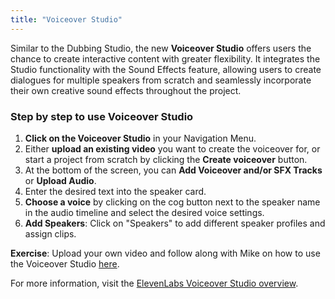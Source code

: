 ```yaml
---
title: "Voiceover Studio"
---
```


Similar to the Dubbing Studio, the new **Voiceover Studio** offers users the chance to create interactive content with greater flexibility. It integrates the Studio functionality with the Sound Effects feature, allowing users to create dialogues for multiple speakers from scratch and seamlessly incorporate their own creative sound effects throughout the project.

### Step by step to use Voiceover Studio

1. **Click on the Voiceover Studio** in your Navigation Menu.
2. Either **upload an existing video** you want to create the voiceover for, or start a project from scratch by clicking the **Create voiceover** button.
3. At the bottom of the screen, you can **Add Voiceover and/or SFX Tracks** or **Upload Audio**.
4. Enter the desired text into the speaker card.
5. **Choose a voice** by clicking on the cog button next to the speaker name in the audio timeline and select the desired voice settings.
6. **Add Speakers**: Click on "Speakers" to add different speaker profiles and assign clips.

**Exercise**: Upload your own video and follow along with Mike on how to use the Voiceover Studio [here](https://www.youtube.com/watch?v=Ka6ljU1MULc).

For more information, visit the [ElevenLabs Voiceover Studio overview](documentation/voiceover-studio/overview).
